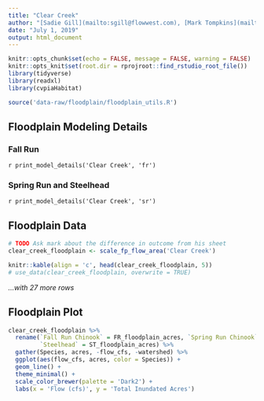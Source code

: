 ```yaml
---
title: "Clear Creek"
author: "[Sadie Gill](mailto:sgill@flowwest.com), [Mark Tompkins](mailto:mtompkins@flowwest.com)"
date: "July 1, 2019"
output: html_document
---
```


```r
knitr::opts_chunk$set(echo = FALSE, message = FALSE, warning = FALSE)
knitr::opts_knit$set(root.dir = rprojroot::find_rstudio_root_file())
library(tidyverse)
library(readxl)
library(cvpiaHabitat)
```

```r
source('data-raw/floodplain/floodplain_utils.R')
```

## Floodplain Modeling Details

### Fall Run
`r print_model_details('Clear Creek', 'fr')`

### Spring Run and Steelhead
`r print_model_details('Clear Creek', 'sr')`

## Floodplain Data

```r
# TODO Ask mark about the difference in outcome from his sheet
clear_creek_floodplain <- scale_fp_flow_area('Clear Creek')

knitr::kable(align = 'c', head(clear_creek_floodplain, 5)) 
# use_data(clear_creek_floodplain, overwrite = TRUE)
```

*...with 27 more rows*

## Floodplain Plot
```r
clear_creek_floodplain %>% 
  rename(`Fall Run Chinook` = FR_floodplain_acres, `Spring Run Chinook` = SR_floodplain_acres, 
         `Steelhead` = ST_floodplain_acres) %>% 
  gather(Species, acres, -flow_cfs, -watershed) %>% 
  ggplot(aes(flow_cfs, acres, color = Species)) +
  geom_line() +
  theme_minimal() +
  scale_color_brewer(palette = 'Dark2') +
  labs(x = 'Flow (cfs)', y = 'Total Inundated Acres')
```

